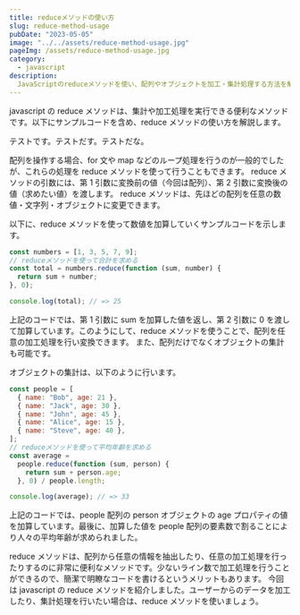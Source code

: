 ```yaml
---
title: reduceメソッドの使い方
slug: reduce-method-usage
pubDate: "2023-05-05"
image: "../../assets/reduce-method-usage.jpg"
pageImg: /assets/reduce-method-usage.jpg
category:
  - javascript
description:
  JavaScriptのreduceメソッドを使い、配列やオブジェクトを加工・集計処理する方法を解説。サンプルコード付きで活用方法も紹介。複雑な加工を簡潔なライン数で行えるメリットも！
---
```


javascript の reduce メソッドは、集計や加工処理を実行できる便利なメソッドです。以下にサンプルコードを含め、reduce メソッドの使い方を解説します。

テストです。テストだす。テストだな。

配列を操作する場合、for 文や map などのループ処理を行うのが一般的でしたが、これらの処理を reduce メソッドを使って行うこともできます。
reduce メソッドの引数には、第 1 引数に変換前の値（今回は配列）、第 2 引数に変換後の値（求めたい値）を渡します。 reduce メソッドは、先ほどの配列を任意の数値・文字列・オブジェクトに変更できます。

以下に、reduce メソッドを使って数値を加算していくサンプルコードを示します。

```javascript
const numbers = [1, 3, 5, 7, 9];
// reduceメソッドを使って合計を求める
const total = numbers.reduce(function (sum, number) {
  return sum + number;
}, 0);

console.log(total); // => 25
```

上記のコードでは、第 1 引数に sum を加算した値を返し、第 2 引数に 0 を渡して加算しています。このようにして、reduce メソッドを使うことで、配列を任意の加工処理を行い変換できます。 また、配列だけでなくオブジェクトの集計も可能です。

オブジェクトの集計は、以下のように行います。

```javascript
const people = [
  { name: "Bob", age: 21 },
  { name: "Jack", age: 30 },
  { name: "John", age: 45 },
  { name: "Alice", age: 15 },
  { name: "Steve", age: 40 },
];
// reduceメソッドを使って平均年齢を求める
const average =
  people.reduce(function (sum, person) {
    return sum + person.age;
  }, 0) / people.length;

console.log(average); // => 33
```

上記のコードでは、people 配列の person オブジェクトの age プロパティの値を加算しています。最後に、加算した値を people 配列の要素数で割ることにより人々の平均年齢が求められました。

reduce メソッドは、配列から任意の情報を抽出したり、任意の加工処理を行ったりするのに非常に便利なメソッドです。少ないライン数で加工処理を行うことができるので、簡潔で明瞭なコードを書けるというメリットもあります。 今回は javascript の reduce メソッドを紹介しました。ユーザーからのデータを加工したり、集計処理を行いたい場合は、reduce メソッドを使いましょう。
